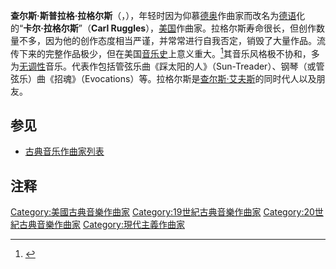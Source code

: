 {{Infobox classical
| 中文名 = 拉格尔斯
| 画像 = Carl Ruggles.jpg
| 附注 = 
| 原文名 = Charles Sprague Ruggles<br />Carl Ruggles
| 拉丁字母 =
| 国别 = 美国
| 出生日期 = {{birth date|1876|3|11}}
| 出生地 = 马萨诸塞州普利茅斯县
| 逝世日期 = {{death date and age|1971|10|24|1876|3|11}}
| 逝世地 = 佛蒙特州本宁顿
| 所属时期 = 20世纪
| 所属乐派 = 
| 擅长作品类型 = 管弦乐
| 代表作 = 管弦乐《踩太阳的人》《人与山》《奥尔加农》，弦乐队《门》，钢琴独奏《招魂》（有管弦乐版），歌曲《玩具》
| 师从 =
| 学生 =
}}

'''查尔斯·斯普拉格·拉格尔斯'''（{{lang-en|'''Charles Sprague Ruggles'''}}，{{bd|1876年|3月11日|1971年|10月24日}}），年轻时因为仰慕[[德奥|德奥]]作曲家而改名为[[德语|德语]]化的“'''卡尔·拉格尔斯'''”（'''Carl Ruggles'''），[[美国|美国]]作曲家。拉格尔斯寿命很长，但创作数量不多，因为他的创作态度相当严谨，并常常进行自我否定，销毁了大量作品。流传下来的完整作品极少，但在美国[[音乐史|音乐史]]上意义重大。<ref>{{Cite book|title=牛津简明音乐词典（第4版）|last=迈克尔·肯尼迪, 乔伊斯·布尔恩 编, 唐其竞等 译|publisher=人民音乐出版社|year=2002|isbn=7-103-02586-X|location=北京}}</ref>其音乐风格极不协和，多为[[无调性|无调性]]音乐。代表作包括管弦乐曲《踩太阳的人》（Sun-Treader）、钢琴（或管弦乐）曲《招魂》（Evocations）等。拉格尔斯是[[查尔斯·艾夫斯|查尔斯·艾夫斯]]的同时代人以及朋友。

==参见==
* [[古典音乐作曲家列表|古典音乐作曲家列表]]

==注释==
{{reflist}}

{{Authority control}}
{{DEFAULTSORT:Ruggles, Carl}}
[[Category:美國古典音樂作曲家|Category:美國古典音樂作曲家]]
[[Category:19世紀古典音樂作曲家|Category:19世紀古典音樂作曲家]]
[[Category:20世紀古典音樂作曲家|Category:20世紀古典音樂作曲家]]
[[Category:現代主義作曲家|Category:現代主義作曲家]]

{{Classical-composer-stub}}